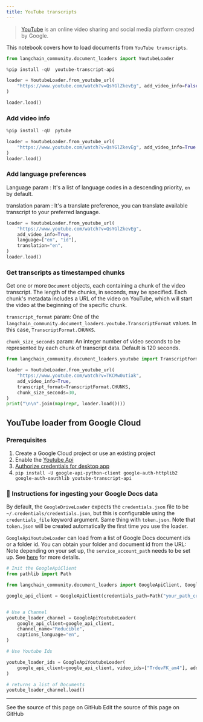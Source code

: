```yaml
---
title: YouTube transcripts
---
```


>[YouTube](https://www.youtube.com/) is an online video sharing and social media platform created by Google.

This notebook covers how to load documents from `YouTube transcripts`.

```python
from langchain_community.document_loaders import YoutubeLoader
```

```python
%pip install -qU  youtube-transcript-api
```

```python
loader = YoutubeLoader.from_youtube_url(
    "https://www.youtube.com/watch?v=QsYGlZkevEg", add_video_info=False
)
```

```python
loader.load()
```

### Add video info

```python
%pip install -qU  pytube
```

```python
loader = YoutubeLoader.from_youtube_url(
    "https://www.youtube.com/watch?v=QsYGlZkevEg", add_video_info=True
)
loader.load()
```

### Add language preferences

Language param : It's a list of language codes in a descending priority, `en` by default.

translation param : It's a translate preference, you can translate available transcript to your preferred language.

```python
loader = YoutubeLoader.from_youtube_url(
    "https://www.youtube.com/watch?v=QsYGlZkevEg",
    add_video_info=True,
    language=["en", "id"],
    translation="en",
)
loader.load()
```

### Get transcripts as timestamped chunks

Get one or more `Document` objects, each containing a chunk of the video transcript.  The length of the chunks, in seconds, may be specified.  Each chunk's metadata includes a URL of the video on YouTube, which will start the video at the beginning of the specific chunk.

`transcript_format` param:  One of the `langchain_community.document_loaders.youtube.TranscriptFormat` values.  In this case, `TranscriptFormat.CHUNKS`.

`chunk_size_seconds` param:  An integer number of video seconds to be represented by each chunk of transcript data.  Default is 120 seconds.

```python
from langchain_community.document_loaders.youtube import TranscriptFormat

loader = YoutubeLoader.from_youtube_url(
    "https://www.youtube.com/watch?v=TKCMw0utiak",
    add_video_info=True,
    transcript_format=TranscriptFormat.CHUNKS,
    chunk_size_seconds=30,
)
print("\n\n".join(map(repr, loader.load())))
```

## YouTube loader from Google Cloud

### Prerequisites

1. Create a Google Cloud project or use an existing project
1. Enable the [Youtube Api](https://console.cloud.google.com/apis/enableflow?apiid=youtube.googleapis.com&project=sixth-grammar-344520)
1. [Authorize credentials for desktop app](https://developers.google.com/drive/api/quickstart/python#authorize_credentials_for_a_desktop_application)
1. `pip install -U google-api-python-client google-auth-httplib2 google-auth-oauthlib youtube-transcript-api`

### 🧑 Instructions for ingesting your Google Docs data

By default, the `GoogleDriveLoader` expects the `credentials.json` file to be `~/.credentials/credentials.json`, but this is configurable using the `credentials_file` keyword argument. Same thing with `token.json`. Note that `token.json` will be created automatically the first time you use the loader.

`GoogleApiYoutubeLoader` can load from a list of Google Docs document ids or a folder id. You can obtain your folder and document id from the URL:
Note depending on your set up, the `service_account_path` needs to be set up. See [here](https://developers.google.com/drive/api/v3/quickstart/python) for more details.

```python
# Init the GoogleApiClient
from pathlib import Path

from langchain_community.document_loaders import GoogleApiClient, GoogleApiYoutubeLoader

google_api_client = GoogleApiClient(credentials_path=Path("your_path_creds.json"))


# Use a Channel
youtube_loader_channel = GoogleApiYoutubeLoader(
    google_api_client=google_api_client,
    channel_name="Reducible",
    captions_language="en",
)

# Use Youtube Ids

youtube_loader_ids = GoogleApiYoutubeLoader(
    google_api_client=google_api_client, video_ids=["TrdevFK_am4"], add_video_info=True
)

# returns a list of Documents
youtube_loader_channel.load()
```

---

<CardGroup cols={2}>
  <Card title="View Source" icon="eye" href="https://github.com/langchain-ai/docs/blob/main/src/oss/python/integrations/document_loaders/youtube_transcript.mdx">
    See the source of this page on GitHub
  </Card>
  <Card title="Edit Source" icon="pen-to-square" href="https://github.com/langchain-ai/docs/edit/main/src/oss/python/integrations/document_loaders/youtube_transcript.mdx">
    Edit the source of this page on GitHub
  </Card>
</CardGroup>

